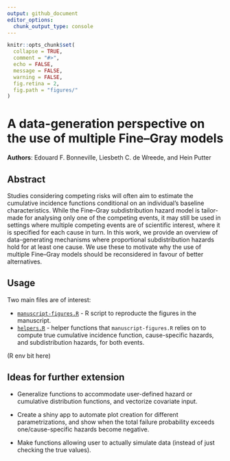 ```yaml
---
output: github_document
editor_options: 
  chunk_output_type: console
---
```


<!-- README.md is generated from README.Rmd. Please edit that file -->

```r
knitr::opts_chunk$set(
  collapse = TRUE,
  comment = "#>",
  echo = FALSE,
  message = FALSE,
  warning = FALSE,
  fig.retina = 2,
  fig.path = "figures/"
)
```

# A data-generation perspective on the use of multiple Fine--Gray models

<!-- badges: start -->
<!-- See hema review example-->
<!-- badges: end -->

**Authors**: Edouard F. Bonneville, Liesbeth C. de Wreede, and Hein Putter

## Abstract

Studies considering competing risks will often aim to estimate the cumulative incidence functions conditional on an individual's baseline characteristics. While the Fine--Gray subdistribution hazard model is tailor-made for analysing only one of the competing events, it may still be used in settings where multiple competing events are of scientific interest, where it is specified for each cause in turn. In this work, we provide an overview of data-generating mechanisms where proportional subdistribution hazards hold for at least one cause. We use these to motivate why the use of multiple Fine--Gray models should be reconsidered in favour of better alternatives.

## Usage

Two main files are of interest:

- [`manuscript-figures.R`](./manuscript-figures.R) - R script to reproducte the figures in the manuscript.
- [`helpers.R`](./helpers.R) - helper functions that `manuscript-figures.R` relies on to compute true cumulative incidence function, cause-specific hazards, and subdistribution hazards, for both events.

(R env bit here)

## Ideas for further extension

- Generalize functions to accommodate user-defined hazard or cumulative distribution functions, and vectorize covariate input.

- Create a shiny app to automate plot creation for different parametrizations, and show when the total failure probability exceeds one/cause-specific hazards become negative.

- Make functions allowing user to actually simulate data (instead of just checking the true values).
